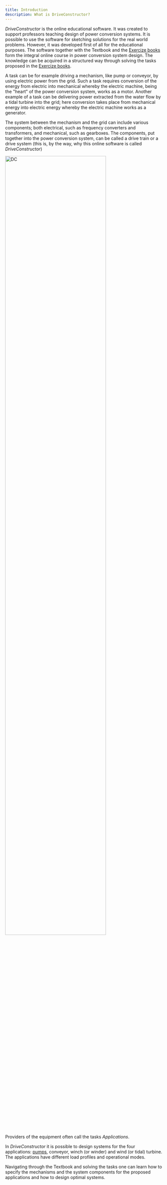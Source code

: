 ```yaml
---
title: Introduction
description: What is DriveConstructor?
---
```

*DriveConstructor* is the online educational software. It was created to support professors teaching design of power conversion systems. It is possible to use the software for sketching solutions for the real world problems. However, it was developed first of all for the educational purposes. The software together with the Textbook and the [Exercize books](/docs/exercises) form the integral online course in power conversion system design. The knowledge can be acquired in a structured way through solving the tasks proposed in the [Exercize books](/docs/exercises).

A task can be for example driving a mechanism, like pump or conveyor, by using electric power from the grid. Such a task requires conversion of the energy from electric into mechanical whereby the electric machine, being the "heart" of the power conversion system, works as a motor. Another example of a task can be delivering power extracted from the water flow by a tidal turbine into the grid; here conversion takes place from mechanical energy into electric energy whereby the electric machine works as a generator.

The system between the mechanism and the grid can include various components; both electrical, such as frequency converters and transformers, and mechanical, such as gearboxes. The components, put together into the power conversion system, can be called a drive train or a drive system (this is, by the way, why this online software is called *DriveConstructor*)


<Image src={dcImage} alt="DC" width="80%" height="80%" />

Providers of the equipment often call the tasks *Applications*.

In *DriveConstructor* it is possible to design systems for the four applications: [pumps](/docs/applications/pumps), conveyor, winch (or winder) and wind (or tidal) turbine. The applications have different load profiles and operational modes.

Navigating through the Textbook and solving the tasks one can learn how to specify the mechanisms and the system components for the proposed applications and how to design optimal systems.
